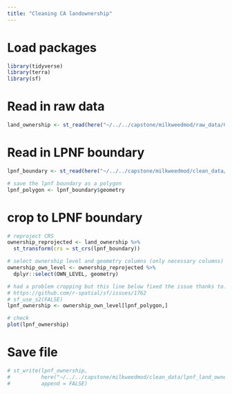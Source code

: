 ```yaml
---
title: "Cleaning CA landownership"
---
```


# Load packages
```r
library(tidyverse)
library(terra)
library(sf)
```

# Read in raw data
```r
land_ownership <- st_read(here("~/../../capstone/milkweedmod/raw_data/California_Land_Ownership/ownership23_1.shp"))
```

# Read in LPNF boundary
```r
lpnf_boundary <- st_read(here("~/../../capstone/milkweedmod/clean_data/lpnf_boundary/lpnf_boundary_buffered/lpnf_boundary_buffered.shp"))

# save the lpnf boundary as a polygon
lpnf_polygon <- lpnf_boundary$geometry
```


# crop to LPNF boundary
```r
# reproject CRS
ownership_reprojected <- land_ownership %>%
  st_transform(crs = st_crs(lpnf_boundary))

# select ownership level and geometry columns (only necessary columns)
ownership_own_level <- ownership_reprojected %>% 
  dplyr::select(OWN_LEVEL, geometry)

# had a problem cropping but this line below fixed the issue thanks to:
# https://github.com/r-spatial/sf/issues/1762
# sf_use_s2(FALSE)
lpnf_ownership <- ownership_own_level[lpnf_polygon,]

# check
plot(lpnf_ownership)
```
# Save file
```r
# st_write(lpnf_ownership,
#          here("~/../../capstone/milkweedmod/clean_data/lpnf_land_ownership/lpnf_land_ownership.shp"),
#          append = FALSE)
```

